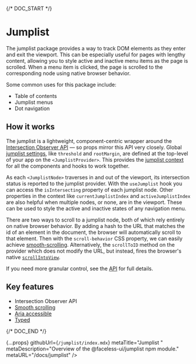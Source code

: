 
{/* DOC_START */}

# Jumplist

<PackageInfo packageSlug="jumplist" />

The jumplist package provides a way to track DOM elements as they enter and exit the viewport. This can be especially useful for pages with lengthy content, allowing you to style active and inactive menu items as the page is scrolled. When a menu item is clicked, the page is scrolled to the corresponding node using native browser behavior.

Some common uses for this package include:

- Table of contents
- Jumplist menus
- Dot navigation

## How it works

The jumplist is a lightweight, component-centric wrapper around the [Intersection Observer API](https://developer.mozilla.org/en-US/docs/Web/API/Intersection_Observer_API) — so props mirror this API very closely. Global [jumplist settings](/docs/jumplist/api#jumplistprovider-props), like `threshold` and `rootMargin`, are defined at the top-level of your app on the `<JumplistProvider>`. This provides the [jumplist context](/docs/jumplist/api#jumplistprovider-context) for all the components and hooks to work together.

As each `<JumplistNode>` traverses in and out of the viewport, its intersection status is reported to the jumplist provider. With the `useJumplist` hook you can access the `isIntersecting` property of each jumplist node. Other properties in the context like `currentJumplistIndex` and `activeJumplistIndex` are also helpful when multiple nodes, or none, are in the viewport. These can be used to style the active and inactive states of any navigation menu.

There are two ways to scroll to a jumplist node, both of which rely entirely on native browser behavior. By adding a hash to the URL that matches the id of an element in the document, the browser will automatically scroll to that element. Then with the `scroll-behavior` CSS property, we can easily achieve [smooth-scrolling](/docs/jumplist/setup#smooth-scrolling). Alternatively, the `scrollToID` method on the provider which does not modify the URL, but instead, fires the browser's native [`scrollIntoView`](https://developer.mozilla.org/en-US/docs/Web/API/Element/scrollIntoView).

If you need more granular control, see the [API](/docs/jumplist/api) for full details.

## Key features

- Intersection Observer API
- [Smooth scrolling](/docs/jumplist/setup#smooth-scrolling)
- [Aria accessible](/docs/jumplist/api#accessibility)
- [Typed](/docs/jumplist/api#typescript)

{/* DOC_END */}

  {...props}
  githubUrl={`/jumplist/index.mdx`}
  metaTitle="Jumplist "
  metaDescription="Overview of the @faceless-ui/jumplist npm module."
  metaURL="/docs/jumplist"
/>
